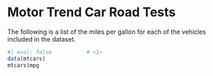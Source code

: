# Motor Trend Car Road Tests

The following is a list of the miles per gallon for
each of the vehicles included in the dataset.

```{r}
#| eval: false           # <1>
data(mtcars)
mtcars$mpg
```
